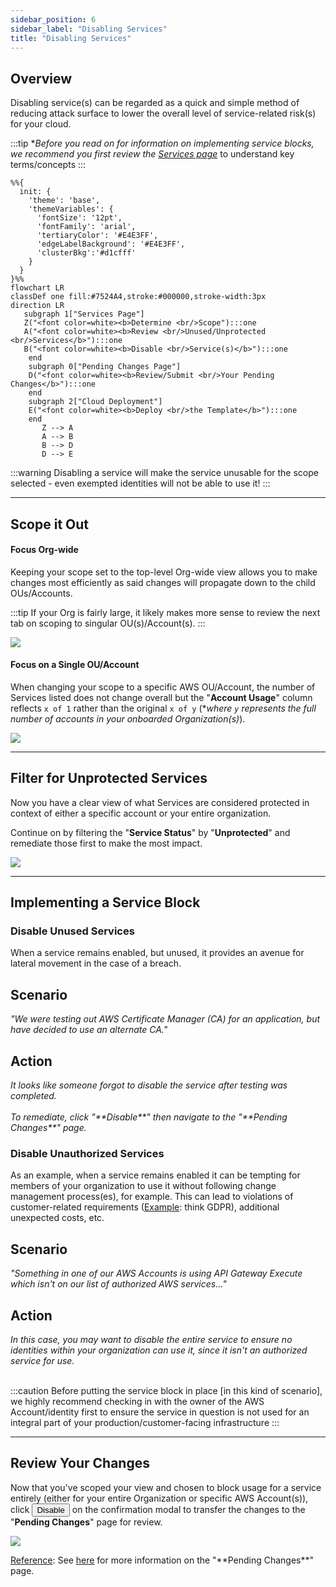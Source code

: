```yaml
---
sidebar_position: 6
sidebar_label: "Disabling Services"
title: "Disabling Services"
---
```




## Overview

Disabling service(s) can be regarded as a quick and simple method of reducing attack surface to lower the overall level of service-related risk(s) for your cloud. 

:::tip
**Before you read on for information on implementing service blocks, we recommend you first review the <a href="/cpf/permissions-firewall/services">Services page</a>* to understand key terms/concepts
:::

<div className="mermaid centermermaid noborder">

```mermaid
%%{
  init: {
    'theme': 'base',
    'themeVariables': {
      'fontSize': '12pt',
      'fontFamily': 'arial',
      'tertiaryColor': '#E4E3FF',
      'edgeLabelBackground': '#E4E3FF',
      'clusterBkg':'#d1cfff'
    }
  }
}%%
flowchart LR
classDef one fill:#7524A4,stroke:#000000,stroke-width:3px
direction LR
   subgraph 1["Services Page"]
   Z("<font color=white><b>Determine <br/>Scope"):::one 
   A("<font color=white><b>Review <br/>Unused/Unprotected <br/>Services</b>"):::one 
   B("<font color=white><b>Disable <br/>Service(s)</b>"):::one
    end
    subgraph 0["Pending Changes Page"]
    D("<font color=white><b>Review/Submit <br/>Your Pending Changes</b>"):::one
    end
    subgraph 2["Cloud Deployment"]
    E("<font color=white><b>Deploy <br/>the Template</b>"):::one
    end
       Z --> A
       A --> B
       B --> D 
       D --> E
```

</div>

:::warning
Disabling a service will make the service unusable for the scope selected - even exempted identities will not be able to use it! 
:::

---

## Scope it Out 


<div className="tabwrapper">
<Tabs>
<TabItem value="Focus Org-wide" label="Focus Org-wide"> 
<h4 className="tabheader hiddenheader">Focus Org-wide</h4>

Keeping your scope set to the top-level Org-wide view allows you to make changes most efficiently as said changes will propagate down to the child OUs/Accounts. 

:::tip
If your Org is fairly large, it likely makes more sense to review the next tab on scoping to singular OU(s)/Account(s).
:::

<img className="largeImg" src="/img/cpf/permissions-firewall/services/8DF64905-89CF-4B21-AB40-B9540DC46ABC.png"></img>

</TabItem>
<TabItem value="Focus on a Single OU/Account" label="Focus on a Single OU/Account"> 
<h4 className="tabheader hiddenheader">Focus on a Single OU/Account</h4>

When changing your scope to a specific AWS OU/Account, the number of Services listed does not change overall but the "**Account Usage**" column reflects `x of 1` rather than the original `x of y` (*<i>where `y` represents the full number of accounts in your onboarded Organization(s)</i>). 

<img className="largeImg" src="/img/cpf/permissions-firewall/services/D991F6C5-E045-430A-8FD9-3FF02A6D1F09.png"></img>

</TabItem>
</Tabs>
</div>

---

## Filter for Unprotected Services

Now you have a clear view of what Services are considered protected in context of either a specific account or your entire organization. 

Continue on by filtering the "**Service Status**" by "**Unprotected**" and remediate those first to make the most impact.

<img className="largeImg" src="/img/cpf/permissions-firewall/services/6E765504-FB07-4043-8F94-0C0E2CA05F5A.png"></img>

---

## Implementing a Service Block

### Disable Unused Services

When a service remains enabled, but unused, it provides an avenue for lateral movement in the case of a breach. 

<div className="grid-container2">
<div className="grid-child cards">
  <div className="scenariocard card-scenario">
    <h2 className="card__title"><Icon icon="fa-solid fa-bolt"></Icon> Scenario</h2>
    <i className="cardhr"></i>
    <i className="card__text">"We were testing out AWS Certificate Manager (CA) for an application, but have decided to use an alternate CA."</i>
  </div>
</div>
<div className="grid-child cards">
  <div className="scenariocard card-action">
<h2 className="card__title">Action</h2>
<i className="cardhr"></i>
<i className="card__text"><Icon icon="fa-solid fa-arrow-right"></Icon>  It looks like someone forgot to disable the service after testing was completed.<br/><br/>To remediate, click "**Disable**" then navigate to the "**Pending Changes**" page.</i>
</div>
</div>
</div>


### Disable Unauthorized Services 

As an example, when a service remains enabled it can be tempting for members of your organization to use it without following change management process(es), for example. This can lead to violations of customer-related requirements (<u>Example</u>: think GDPR), additional unexpected costs, etc. 

<div className="grid-container2">
<div className="grid-child cards">
  <div className="scenariocard card-scenario">
    <h2 className="card__title"><Icon icon="fa-solid fa-bolt"></Icon> Scenario</h2>
    <i className="cardhr"></i>
    <i className="card__text">"Something in one of our AWS Accounts is using API Gateway Execute which isn't on our list of authorized AWS services..."</i>
  </div>
</div>
<div className="grid-child cards">
  <div className="scenariocard card-action">
<h2 className="card__title">Action</h2>
<i className="cardhr"></i>
<i className="card__text"><Icon icon="fa-solid fa-arrow-right"></Icon> In this case, you may want to disable the entire service to ensure no identities within your organization can use it, since it isn't an authorized service for use.</i>
</div>
</div>
</div>
<br/>

:::caution
Before putting the service block in place [in this kind of scenario], we highly recommend checking in with the owner of the AWS Account/identity first to ensure the service in question is not used for an integral part of your production/customer-facing infrastructure
:::


---

## Review Your Changes 

Now that you've scoped your view and chosen to block usage for a service entirely (either for your entire Organization or specific AWS Account(s)), click <button>Disable</button> on the confirmation modal to transfer the changes to the "**Pending Changes**" page for review. 

<img className="largeImg" src="/img/cpf/permissions-firewall/services/17DCC8DE-666F-46BC-8961-0945B1C53E9B.png"></img>

<div className="blueborder smallfont">
<u>Reference</u>: See <a href="/cpf/permissions-firewall/pending-changes/">here</a> for more information on the "**Pending Changes**" page.
</div>
